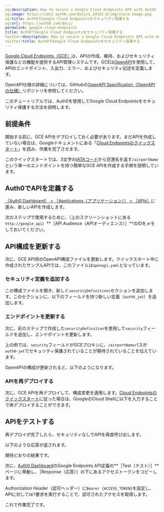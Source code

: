 ```yaml
---
og:description: How to secure a Google Cloud Endpoints API with Auth0.
og:image: https://cdn2.auth0.com/docs/1.14553.0/img/share-image.png
og:title: Auth0でGoogle Cloud Endpointsをセキュリティ保護する
og:url: https://auth0.com/docs/
permalink: google-cloud-endpoints
title: Auth0でGoogle Cloud Endpointsをセキュリティ保護する
twitter:description: How to secure a Google Cloud Endpoints API with Auth0.
twitter:title: Auth0でGoogle Cloud Endpointsをセキュリティ保護する
---
```


[Google Cloud Endpoints（GCE）](https://cloud.google.com/endpoints/)は、APIの作成、維持、およびセキュリティ保護などの機能を提供するAPI管理システムです。GCEは[OpenAPI](https://www.openapis.org/)を使用して、APIのエンドポイント、入出力、エラー、およびセキュリティ記述を定義します。

OpenAPI仕様の詳細については、GitHubの[OpenAPI Specification（OpenAPIの仕様）](https://github.com/OAI/OpenAPI-Specification)リポジトリを参照してください。

このチュートリアルでは、Auth0を使用してGoogle Cloud Endpointsをセキュリティ保護する方法を説明します。

## 前提条件

開始する前に、GCE APIをデプロイしておく必要があります。まだAPIを作成していない場合は、Googleドキュメントにある「[Cloud Endpointsのクイックスタート](https://cloud.google.com/endpoints/docs/quickstart-endpoints)」を読み、作業を完了させます。

このクイックスタートでは、3文字の[IATAコード](https://en.wikipedia.org/wiki/IATA_airport_code)から空港名を返す`/airportName`という単一のエンドポイントを持つ簡単なGCE APIを作成する手順を説明しています。



## Auth0でAPIを定義する

[［Auth0 Dashboard］ > ［Applications（アプリケーション）］ > ［APIs］](%24%7Bmanage_url%7D/#/apis)に進み、新しいAPIを作成します。

次のステップで使用するために、（上のスクリーンショットにある`http://google_api`）**［API Audience（APIオーディエンス）］**のIDをメモしておいてください。

## API構成を更新する

次に、GCE API用のOpenAPI構成ファイルを更新します。クイックスタート中に作成されたサンプルAPIでは、このファイルは`openapi.yaml`となっています。

### セキュリティ定義を追加する

この構成ファイルを開き、新しく`securityDefinitions`セクションを追加します。このセクションに、以下のフィールドを持つ新しい定義（`auth0_jwt`）を追加します。





### エンドポイントを更新する

次に、前のステップで作成した`securityDefinition`を使用して`security`フィールドを追加し、エンドポイントを更新します。



上の例では、`security`フィールドがGCEプロキシに、`/airportName`パスが`auth0-jwt`でセキュリティ保護されていることが期待されていることを伝えています。

OpenAPIの構成が更新されると、以下のようになります。



### APIを再デプロイする

次に、GCE APIを再デプロイして、構成変更を適用します。[Cloud Endpointsのクイックスタート](https://cloud.google.com/endpoints/docs/quickstart-endpoints)に従った場合は、GoogleのCloud Shellに以下を入力することで再デプロイすることができます。



## APIをテストする

再デプロイが完了したら、セキュリティなしでAPIを再度呼び出します。



以下のような応答が返されます。



期待どおりの結果です。

次に、[Auth0 Dashboard](%24%7Bmanage_url%7D/#/apis)のGoogle Endpoints API定義の**［Test（テスト）］**ページに移動し、［Response（応答）］の下にあるアクセストークンをコピーします。

Authorization Header（認可ヘッダー）に`Bearer {ACCESS_TOKEN}`を設定し、APIに対して`GET`要求を実行することで、認可されたアクセスを取得します。



これで作業完了です。